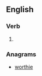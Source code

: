 ==English==
{{wikipedia|dab=hotwire}}

===Verb===
{{en-verb|hotwir|ed}}

# {{alternative spelling of|hot-wire|lang=en}}

===Anagrams===
* [[worthie#English|worthie]]